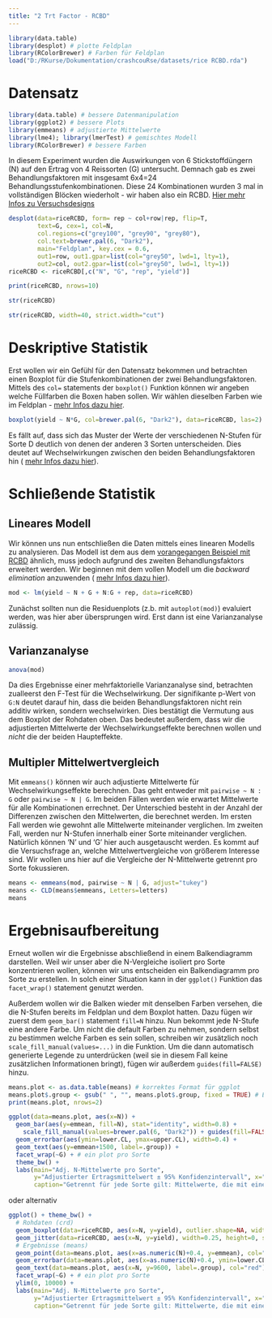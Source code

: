 ```yaml
---
title: "2 Trt Factor - RCBD"
---
```


```r
library(data.table)
library(desplot) # plotte Feldplan
library(RColorBrewer) # Farben für Feldplan
load("D:/RKurse/Dokumentation/crashcouRse/datasets/rice RCBD.rda")
```

# Datensatz

```r
library(data.table) # bessere Datenmanipulation
library(ggplot2) # bessere Plots
library(emmeans) # adjustierte Mittelwerte
library(lme4); library(lmerTest) # gemischtes Modell
library(RColorBrewer) # bessere Farben
```

In diesem Experiment wurden die Auswirkungen von 6 Stickstoffdüngern (N) auf den Ertrag von 4 Reissorten (G) untersucht. Demnach gab es zwei Behandlungsfaktoren mit insgesamt 6x4=24 Behandlungsstufenkombinationen. Diese 24 Kombinationen wurden 3 mal in vollständigen Blöcken wiederholt - wir haben also ein RCBD. [Hier mehr Infos zu Versuchsdesigns](DesignList.html)

```r
desplot(data=riceRCBD, form= rep ~ col+row|rep, flip=T,
        text=G, cex=1, col=N,
        col.regions=c("grey100", "grey90", "grey80"),
        col.text=brewer.pal(6, "Dark2"),
        main="Feldplan", key.cex = 0.6,
        out1=row, out1.gpar=list(col="grey50", lwd=1, lty=1),
        out2=col, out2.gpar=list(col="grey50", lwd=1, lty=1))
riceRCBD <- riceRCBD[,c("N", "G", "rep", "yield")]
```

<div class = "row"> <div class = "col-md-6">
```r
print(riceRCBD, nrows=10)
```
</div> <div class = "col-md-6">
```r
str(riceRCBD)
```
```r
str(riceRCBD, width=40, strict.width="cut")
```
</div> </div>

# Deskriptive Statistik
Erst wollen wir ein Gefühl für den Datensatz bekommen und betrachten einen Boxplot für die Stufenkombinationen der zwei Behandlungsfaktoren. Mittels des `col=` statements der `boxplot()` Funktion können wir angeben welche Füllfarben die Boxen haben sollen. Wir wählen dieselben Farben wie im Feldplan - [mehr Infos dazu hier](desplot.html).

```r
boxplot(yield ~ N*G, col=brewer.pal(6, "Dark2"), data=riceRCBD, las=2)
```

Es fällt auf, dass sich das Muster der Werte der verschiedenen N-Stufen für Sorte D deutlich von denen der anderen 3 Sorten unterscheiden. Dies deutet auf Wechselwirkungen zwischen den beiden Behandlungsfaktoren hin ( [mehr Infos dazu hier](Interaktionen.html)). 

# Schließende Statistik
## Lineares Modell
Wir können uns nun entschließen die Daten mittels eines linearen Modells zu analysieren. Das Modell ist dem aus dem [vorangegangen Beispiel mit RCBD](1wayANOVA_rcbd.html) ähnlich, muss jedoch aufgrund des zweiten Behandlungsfaktors erweitert werden. Wir beginnen mit dem vollen Modell um die *backward elimination* anzuwenden ( [mehr Infos dazu hier](Interaktionen.html)).

```r
mod <- lm(yield ~ N + G + N:G + rep, data=riceRCBD)
```

Zunächst sollten nun die Residuenplots (z.b. mit `autoplot(mod)`) evaluiert werden, was hier aber übersprungen wird. Erst dann ist eine Varianzanalyse zulässig.

## Varianzanalyse

```r
anova(mod)
```

Da dies Ergebnisse einer mehrfaktorielle Varianzanalyse sind, betrachten zualleerst den F-Test für die Wechselwirkung. Der signifikante p-Wert von `G:N` deutet darauf hin, dass die beiden Behandlungsfaktoren nicht rein additiv wirken, sondern wechselwirken. Dies bestätigt die Vermutung aus dem Boxplot der Rohdaten oben. Das bedeutet außerdem, dass wir die adjustierten Mittelwerte der Wechselwirkungseffekte berechnen wollen und *nicht* die der beiden Haupteffekte.

## Multipler Mittelwertvergleich

Mit `emmeans()` können wir auch adjustierte Mittelwerte für Wechselwirkungseffekte berechnen. Das geht entweder mit `pairwise ~ N : G` oder `pairwise ~ N | G`. Im beiden Fällen werden wie erwartet Mittelwerte für alle Kombinationen errechnet. Der Unterschied besteht in der Anzahl der Differenzen zwischen den Mittelwerten, die berechnet werden. Im ersten Fall werden wie gewohnt alle Mittelwerte miteinander verglichen. Im zweiten Fall, werden nur N-Stufen innerhalb einer Sorte miteinander verglichen. Natürlich können 'N' und 'G' hier auch ausgetauscht werden. Es kommt auf die Versuchsfrage an, welche Mittelwertvergleiche von größerem Interesse sind. Wir wollen uns hier auf die Vergleiche der N-Mittelwerte getrennt pro Sorte fokussieren.

```r
means <- emmeans(mod, pairwise ~ N | G, adjust="tukey")
means <- CLD(means$emmeans, Letters=letters)
means
```

# Ergebnisaufbereitung

Erneut wollen wir die Ergebnisse abschließend in einem Balkendiagramm darstellen. Weil wir unser aber die N-Vergleiche isoliert pro Sorte konzentrieren wollen, können wir uns entscheiden ein Balkendiagramm pro Sorte zu erstellen. In solch einer Situation kann in der `ggplot()` Funktion das `facet_wrap()` statement genutzt werden. 

Außerdem wollen wir die Balken wieder mit denselben Farben versehen, die die N-Stufen bereits im Feldplan und dem Boxplot hatten. Dazu fügen wir zuerst dem `geom_bar()` statement `fill=N` hinzu. Nun bekommt jede N-Stufe eine andere Farbe. Um nicht die default Farben zu nehmen, sondern selbst zu bestimmen welche Farben es sein sollen, schreiben wir zusätzlich noch `scale_fill_manual(values=...)` in die Funktion. Um die dann automatisch generierte Legende zu unterdrücken (weil sie in diesem Fall keine zusätzlichen Informationen bringt), fügen wir außerdem `guides(fill=FALSE)` hinzu.

```r
means.plot <- as.data.table(means) # korrektes Format für ggplot
means.plot$.group <- gsub(" ", "", means.plot$.group, fixed = TRUE) # Entferne Leerzeichen
print(means.plot, nrows=2)

ggplot(data=means.plot, aes(x=N)) +
  geom_bar(aes(y=emmean, fill=N), stat="identity", width=0.8) +
    scale_fill_manual(values=brewer.pal(6, "Dark2")) + guides(fill=FALSE) +
  geom_errorbar(aes(ymin=lower.CL, ymax=upper.CL), width=0.4) +
  geom_text(aes(y=emmean+1500, label=.group)) +
  facet_wrap(~G) + # ein plot pro Sorte
  theme_bw() +
  labs(main="Adj. N-Mittelwerte pro Sorte",
       y="Adjustierter Ertragsmittelwert ± 95% Konfidenzintervall", x="N-Dünger",
       caption="Getrennt für jede Sorte gilt: Mittelwerte, die mit einem gemeinsamen Buchstaben versehen sind,\n sind laut Tukey-test nicht signifikant voneinander verschieden.")
```

oder alternativ

```r
ggplot() + theme_bw() +
  # Rohdaten (crd)
  geom_boxplot(data=riceRCBD, aes(x=N, y=yield), outlier.shape=NA, width=0.6) +
  geom_jitter(data=riceRCBD, aes(x=N, y=yield), width=0.25, height=0, shape=1) +
  # Ergebnisse (means)
  geom_point(data=means.plot, aes(x=as.numeric(N)+0.4, y=emmean), col="red", shape=16, size=2) +
  geom_errorbar(data=means.plot, aes(x=as.numeric(N)+0.4, ymin=lower.CL, ymax=upper.CL), col="red", width=0.1) +  
  geom_text(data=means.plot, aes(x=N, y=9600, label=.group), col="red") +
  facet_wrap(~G) + # ein plot pro Sorte
  ylim(0, 10000) +
  labs(main="Adj. N-Mittelwerte pro Sorte",
       y="Adjustierter Ertragsmittelwert ± 95% Konfidenzintervall", x="N-Dünger",
       caption="Getrennt für jede Sorte gilt: Mittelwerte, die mit einem gemeinsamen Buchstaben versehen sind,\n sind laut Tukey-test nicht signifikant voneinander verschieden.")
```

